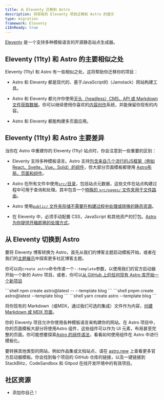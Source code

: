 ```yaml
---
title: 从 Eleventy 迁移到 Astro
description: 将现有的 Eleventy 项目迁移到 Astro 的提示
type: migration
framework: Eleventy
i18nReady: true
---
```



[Eleventy](https://11ty.dev) 是一个支持多种模板语言的开源静态站点生成器。

## Eleventy (11ty) 和 Astro 的主要相似之处

Eleventy (11ty) 和 Astro 有一些相似之处，这将帮助你迁移你的项目：

- Astro 和 Eleventy 都是现代的、基于JavaScript的（Jamstack）网站构建工具。

- Astro 和 Eleventy 都允许你使用[无头（headless）CMS，API 或 Markdown 文件获取数据](/zh-cn/guides/data-fetching/)。你可以继续使用你喜欢的[内容创作](/zh-cn/guides/content/)系统，并能保留你现有的内容。

- Astro 和 Eleventy 都能构建多页面应用。

## Eleventy (11ty) 和 Astro 主要差异

当你在 Astro 中重建你的 Eleventy (11ty) 站点时，你会注意到一些重要的区别：

- Eleventy 支持多种模板语言。Astro 支持[包含来自几个流行的JS框架（例如 React，Svelte，Vue，Solid）的组件](/zh-cn/guides/framework-components/)，但大部分页面模板都使用 [Astro布局，页面和组件](/zh-cn/basics/astro-components/)。

- Astro 在所有文件中使用[`src/`目录](/zh-cn/basics/project-structure/#src)，包括站点元数据，这些文件在站点构建过程中可用于查询和处理。其中包含一个[特殊的 `src/pages/` 文件夹用于文件路由](/zh-cn/basics/astro-pages/)。

- Astro 使用[`public/` 文件夹存储不需要在构建过程中处理或转换的静态资源](/zh-cn/basics/project-structure/#public)。

- 在 Eleventy 中，必须手动配置 CSS，JavaScript 和其他资产的打包。[Astro 为你提供开箱即用的处理方式](/zh-cn/concepts/why-astro/#easy-to-use)。

## 从 Eleventy 切换到 Astro

要将 Eleventy 博客转换为 Astro，首先从我们的博客主题启动模板开始，或者在我们的[主题展示](https://astro.build/themes/)中探索更多社区博客主题。

你可以向`create astro`命令传递一个`--template`参数，以使用我们的官方启动器开始一个新的 Astro 项目。或者，你可以[从 GitHub 上的任何现有 Astro 库开始一个新项目](/zh-cn/install-and-setup/#use-a-theme-or-starter-template)

  <PackageManagerTabs>
    <Fragment slot="npm">
    ```shell
    npm create astro@latest -- --template blog
    ```
    </Fragment>
    <Fragment slot="pnpm">
    ```shell
    pnpm create astro@latest --template blog
    ```
    </Fragment>
    <Fragment slot="yarn">
    ```shell
    yarn create astro --template blog
    ```
    </Fragment>
  </PackageManagerTabs>

将你现有的 Markdown（或MDX，通过我们可选的集成）文件作为内容，[创建 Markdown 或 MDX 页面](/zh-cn/guides/markdown-content/)。

你的 Eleventy 项目允许你使用各种模板语言来构建你的网站。在 Astro 项目中，你的页面模板大部分将使用Astro 组件，这些组件可以作为 UI 元素，布局甚至完整的页面。你可能想要探索[Astro 的组件语法](/zh-cn/basics/astro-components/)，看看如何使用组件在 Astro 中进行模板化。

要转换其他类型的网站，例如作品集或文档站点，请在 [astro.new](https://astro.new) 上查看更多官方启动器模板。你会找到每个项目的 GitHub 仓库的链接，以及一键链接到 StackBlitz，CodeSandbox 和 Gitpod 在线开发环境中的有效项目。

## 社区资源

- 添加你自己！
